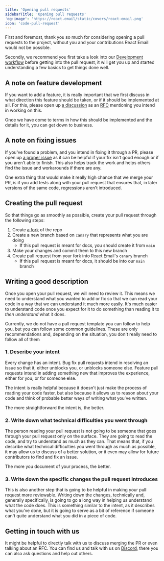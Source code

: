 ```yaml
---
title: 'Opening pull requests'
sidebarTitle: 'Opening pull requests'
'og:image': 'https://react.email/static/covers/react-email.png'
icon: 'code-pull-request'
---
```


First and foremost, thank you so much for considering opening a pull requests to the project,
without you and your contributions React Email would not be possible.

Secondly, we recommend you first take a look into our [Development workflow](/contributing/development-workflow/1-setup) 
before getting into the pull request, it will get you up and started understanding a few basics to get things done
well.

## A note on feature development

If you want to add a feature, it is really important that we first discuss in what direction
this feature should be taken, or if it should be implemented at all. For this, please open up 
[a discussion](https://github.com/resend/react-email/discussions/new?category=ideas) 
as an [RFC](https://pt.wikipedia.org/wiki/Request_for_Comments) mentioning you intend in working on this.

Once we have come to terms in how this should be implemented and the details for it, you can get down to business.

## A note on fixing issues

If you've found a problem, and you intend in fixing it through a PR, please open up 
[a proper issue](https://github.com/resend/react-email/issues/new?assignees=&labels=Type%3A+Bug&projects=&template=1.bug_report.yml)
as it can be helpful if your fix isn't good enough or if you aren't able to finish.
This also helps track the work and helps others find the issue and workarounds if there are any.

One extra thing that would make it really high chance that we merge your PR, is if you add tests
along with your pull request that ensures that, in later versions of the same code, regressions aren't
introduced.

## Creating the pull request

So that things go as smoothly as possible, create your pull request through the following steps:

1. Create [a fork](https://github.com/resend/react-email/fork) of the repo
2. Create a new branch based on `canary` that represents what you are doing
    * If this pull request is meant for docs, you should create it from `main`
3. Make your changes and commit them to this new branch
4. Create pull request from your fork into React Email's `canary` branch
    * If this pull request is meant for docs, it should be into our `main` branch

## Writing a good description

Once you open your pull request, we will need to review it. This means we need to understand
what you wanted to add or fix so that we can read your code in a way that we can understand it
much more easily. It's much easier to understand code once you expect for it to do something
than reading it to *then understand* what it does.

Currently, we do not have a pull request template you can follow to help you,
but you can follow some common guidelines. These are only recommendations and,
depending on the situation, you don't really need to follow all of them

### 1. Describe your intent

Every change has an intent. Bug fix pull requests intend in resolving an issue so that
it, either unblocks you, or unblocks someone else. Feature pull requests intend in adding
something new that improves the experience, either for you, or for someone else.

The intent is really helpful because it doesn't just make the process of reading your code
faster, but also because it allows us to reason about your code and think of probable
better ways of writing what you've written.

The more straightforward the intent is, the better.

### 2. Write down what technical difficulties you went through

The person reading your pull request is not going to be someone that goes through your
pull request only on the surface. They are going to read the code, and try to understand
as much as they can. That means that, if you describe what technical difficulties you went through
as much as possible, it may allow us to discuss of a better solution, or it even may allow
for future contributors to find and fix an issue.

The more you document of your process, the better.

### 3. Write down the specific changes the pull request introduces

This is also another step that is going to be helpful in making your pull request more reviewable.
Writing down the changes, technically and, generally specifically, is going to go a long way
in helping us understand what the code does. This is something similar to the intent, as it describes
what you've done, but it is going to serve as a bit of reference if someone can't quite understand
what you did in a piece of code.

## Getting in touch with us

It might be helpful to directly talk with us to discuss merging the PR or even
talking about an RFC. You can find us and talk with us on [Discord](https://discord.com/invite/n2pWEjjNnD),
there you can also ask questions and help out others.

